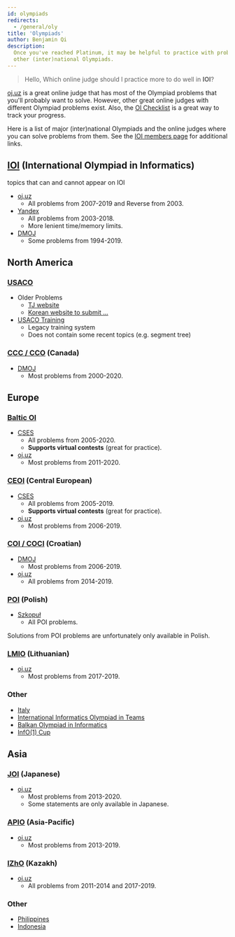 ```yaml
---
id: olympiads
redirects:
  - /general/oly
title: 'Olympiads'
author: Benjamin Qi
description:
  Once you've reached Platinum, it may be helpful to practice with problems from
  other (inter)national Olympiads.
---
```


> Hello, Which online judge should I practice more to do well in **IOI**?

<!-- > The closest OJ for IOI style? -->

[oj.uz](https://oj.uz/) is a great online judge that has most of the Olympiad
problems that you'll probably want to solve. However, other great online judges
with different Olympiad problems exist. Also, the
[OI Checklist](https://oichecklist.pythonanywhere.com/) is a great way to track
your progress.

Here is a list of major (inter)national Olympiads and the online judges where
you can solve problems from them. See the
[IOI members page](https://ioinformatics.org/page/members/7) for additional
links.

## [IOI](https://ioinformatics.org/) (International Olympiad in Informatics)

<Resources>
	<Resource
		source="IOI"
		title="Syllabus"
		url="https://people.ksp.sk/~misof/ioi-syllabus/"
		starred
	>
		topics that can and cannot appear on IOI
	</Resource>
</Resources>

- [oj.uz](https://oj.uz/problems/source/22)
  - All problems from 2007-2019 and Reverse from 2003.
- [Yandex](https://contest.yandex.com/ioi/)
  - All problems from 2003-2018.
  - More lenient time/memory limits.
- [DMOJ](https://dmoj.ca/problems/?category=5)
  - Some problems from 1994-2019.

## North America

### [USACO](http://www.usaco.org/)

- Older Problems
  - [TJ website](http://tjsct.wikidot.com/usaco/)
  - [Korean website to submit ...](https://www.acmicpc.net/category/106)
- [USACO Training](http://train.usaco.org/usacogate)
  - Legacy training system
  - Does not contain some recent topics (e.g. segment tree)

<!--
- [Article](https://www.usenix.org/legacy/bodinfo/bod/bodmarch10/future.pdf)
  - an interesting read ... -->

### [CCC / CCO](https://cemc.math.uwaterloo.ca/contests/computing.html) (Canada)

- [DMOJ](https://dmoj.ca/problems/?category=24)
  - Most problems from 2000-2020.

## Europe

### [Baltic OI](http://boi2020.lv/)

- [CSES](https://cses.fi/)
  - All problems from 2005-2020.
  - **Supports virtual contests** (great for practice).
- [oj.uz](https://oj.uz/problems/source/40)
  - Most problems from 2011-2020.

### [CEOI](http://ceoi.inf.elte.hu/) (Central European)

- [CSES](https://cses.fi/)
  - All problems from 2005-2019.
  - **Supports virtual contests** (great for practice).
- [oj.uz](https://oj.uz/problems/source/57)
  - Most problems from 2006-2019.

### [COI / COCI](http://hsin.hr/) (Croatian)

- [DMOJ](https://dmoj.ca/problems/?category=13)
  - Most problems from 2006-2019.
- [oj.uz](https://oj.uz/problems/source)
  - All problems from 2014-2019.

<!--
<Warning>

COCI doesn't have full feedback, so upsolving problems is different from solving them in-contest.

</Warning> -->

### [POI](https://www.oi.edu.pl/l/40/) (Polish)

- [Szkopuł](https://szkopul.edu.pl/)
  - All POI problems.

<Warning>

Solutions from POI problems are unfortunately only available in Polish.

</Warning>

### [LMIO](http://online.lmio.lt/) (Lithuanian)

- [oj.uz](https://oj.uz/problems/source/430)
  - Most problems from 2017-2019.

### Other

- [Italy](https://training.olinfo.it/#/overview)
- [International Informatics Olympiad in Teams](http://ioit.altervista.org/2018-teams-and-contests-.html)
- [Balkan Olympiad in Informatics](https://boi2019.epy.gr/)
- [InfO(1) Cup](http://info1cup.com/)

## Asia

### [JOI](https://www.ioi-jp.org/) (Japanese)

- [oj.uz](https://oj.uz/problems/source/45)
  - Most problems from 2013-2020.
  - Some statements are only available in Japanese.

### [APIO](http://apio-olympiad.org/) (Asia-Pacific)

- [oj.uz](https://oj.uz/problems/source/26)
  - Most problems from 2013-2019.

### [IZhO](https://izho.kz/) (Kazakh)

- [oj.uz](https://oj.uz/problems/source/24)
  - All problems from 2011-2014 and 2017-2019.

### Other

- [Philippines](https://noi.ph/past-problems/)
- [Indonesia](https://tlx.toki.id/contests)

<!-- - [Australia](https://orac.amt.edu.au/) -->
